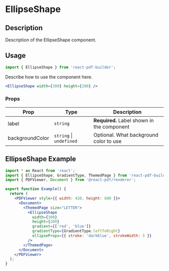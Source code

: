 

<Meta title="Documentation/Components/Shapes/EllipseShape" />

<h1>EllipseShape</h1>

## Description

Description of the EllipseShape component.

## Usage

```jsx
import { EllipseShape } from 'react-pdf-builder';
```

Describe how to use the component here.

```jsx
<EllipseShape width={300} height={200} />
```

### Props

| Prop            | Type                        | Description                                |
| --------------- | --------------------------- | ------------------------------------------ |
| label           | `string`                    | **Required.** Label shown in the component |
| backgroundColor | `string` &#124; `undefined` | Optional. What background color to use     |

## EllipseShape Example

<DocsPDF>
  <EllipseShape 
    width={300}
    height={200}
    gradient={['red', 'blue']}
    gradientType={GradientType.leftToRight}
    ellipseProps={{ stroke: 'darkblue', strokeWidth: 5 }}
   />
</DocsPDF>

```jsx
import * as React from 'react';
import { EllipseShape, GradientType, ThemedPage } from 'react-pdf-builder';
import { PDFViewer, Document } from '@react-pdf/renderer';

export function Example() {
  return (
    <PDFViewer style={{ width: 420, height: 600 }}>
      <Document>
        <ThemedPage size="LETTER">
          <EllipseShape 
            width={300}
            height={200}
            gradient={['red', 'blue']}
            gradientType={GradientType.leftToRight}
            ellipseProps={{ stroke: 'darkblue', strokeWidth: 5 }}
          />
        </ThemedPage>
      </Document>
    </PDFViewer>
  );
}
```
